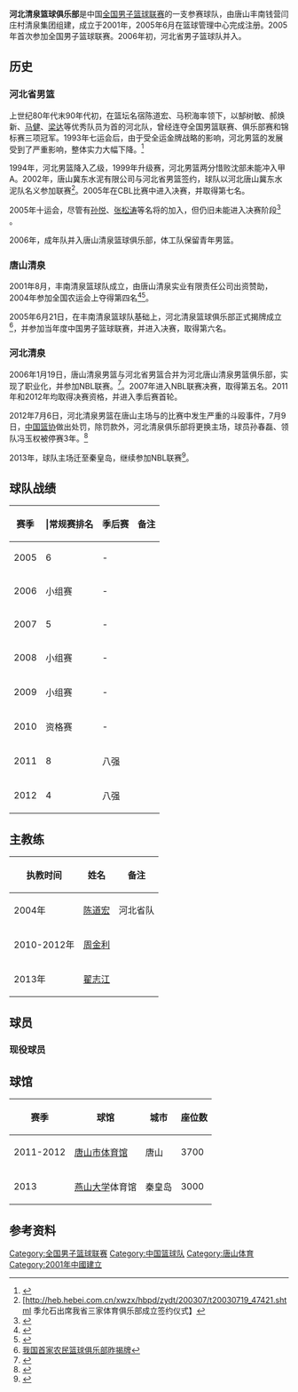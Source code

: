 {{Infobox CBA club
| 全称= 河北清泉篮球俱乐部
| color1=
| color2=
| 会徽 = [[file:nblhb.jpg|150px]]
| 简称 = 
| 球队冠名 =
| 成立时间 = 2005年6月
| 解散时间 =
| 球队历史 = 
| 城市 = 秦皇岛
| 球馆 = [[燕山大学|燕山大学]]体育馆
| 座位 = 3000
| 拥有者 = 
| 董事长 = 
| 总经理 = 
| 主教练 = {{flagicon|CHN}} 翟志江
| 球队颜色 =
| 啦啦队 =
| 吉祥物 =
| 联赛 =[[全国男子篮球联赛|全国男子篮球联赛]]
| 夺冠 =
| 网站 =
| current =2013年NBL联赛
}}
'''河北清泉篮球俱乐部'''是中国[[全国男子篮球联赛|全国男子篮球联赛]]的一支参赛球队，由唐山丰南钱营闫庄村清泉集团组建，成立于2001年，2005年6月在篮球管理中心完成注册。2005年首次参加全国男子篮球联赛。2006年初，河北省男子篮球队并入。

==历史==
===河北省男篮===
上世纪80年代末90年代初，在篮坛名宿陈道宏、马积海率领下，以郜树敏、郝焕新、[[马健|马健]]、[[梁达|梁达]]等优秀队员为首的河北队，曾经连夺全国男篮联赛、俱乐部赛和锦标赛三项冠军。1993年七运会后，由于受全运金牌战略的影响，河北男篮的发展受到了严重影响，整体实力大幅下降。<ref>{{Cite web |url=http://sports.sina.com.cn/cba/2005-08-23/12521733618.shtml |title=河北男篮七运会打开流失豁口 要想关闭难上加难 |access-date=2013-06-05 |archive-date=2019-08-28 |archive-url=https://web.archive.org/web/20190828125426/http://sports.sina.com.cn/cba/2005-08-23/12521733618.shtml |dead-url=no }}</ref>

1994年，河北男篮降入乙级，1999年升级赛，河北男篮两分惜败沈部未能冲入甲A。2002年，唐山冀东水泥有限公司与河北省男篮签约，球队以河北唐山冀东水泥队名义参加联赛<ref>[http://heb.hebei.com.cn/xwzx/hbpd/zydt/200307/t20030719_47421.shtml{{Dead link|date=2018年8月 |bot=InternetArchiveBot |fix-attempted=yes }} 季允石出席我省三家体育俱乐部成立签约仪式】</ref>。2005年在CBL比赛中进入决赛，并取得第七名。

2005年十运会，尽管有[[孙悦|孙悦]]、[[张松涛_(篮球运动员)|张松涛]]等名将的加入，但仍旧未能进入决赛阶段<ref>{{Cite web |url=http://sports.sohu.com/20050822/n226749609.shtml |title=河北男篮之惑——死局，人算不如天算 |access-date=2013-06-05 |archive-date=2019-08-19 |archive-url=https://web.archive.org/web/20190819234442/http://sports.sohu.com/20050822/n226749609.shtml |dead-url=no }}</ref> 。

2006年，成年队并入唐山清泉篮球俱乐部，体工队保留青年男篮。
===唐山清泉===
2001年8月，丰南清泉篮球队成立，由唐山清泉实业有限责任公司出资赞助，2004年参加全国农运会上夺得第四名<ref>{{Cite web |url=http://sports.sina.com.cn/s/2004-10-19/1041393244s.shtml |title=真正的农民篮球队———记河北农运男篮 |accessdate=2013-06-05 |archive-date=2016-03-04 |archive-url=https://web.archive.org/web/20160304081841/http://sports.sina.com.cn/s/2004-10-19/1041393244s.shtml |dead-url=no }}</ref><ref>{{Cite web |url=http://www.sjzdaily.com.cn/sports/2005-08/10/content_95616.htm |title=走近第一个农民篮球俱乐部 |access-date=2013-06-02 |archive-date=2019-08-22 |archive-url=https://web.archive.org/web/20190822222234/http://www.sjzdaily.com.cn/sports/2005-08/10/content_95616.htm |dead-url=no }}</ref>。

2005年6月21日，在丰南清泉篮球队基础上，河北清泉篮球俱乐部正式揭牌成立<ref name=a>[http://news.yzdsb.com.cn/system/2005/06/22/000498835.shtml 我国首家农民篮球俱乐部昨揭牌]{{dead link|date=2018年3月 |bot=InternetArchiveBot |fix-attempted=yes }}</ref>，并参加当年度中国男子篮球联赛，并进入决赛，取得第六名。
===河北清泉===
2006年1月19日，唐山清泉男篮与河北省男篮合并为河北唐山清泉男篮俱乐部，实现了职业化，并参加NBL联赛。<ref>{{Cite web |url=http://sports.sina.com.cn/s/2006-01-19/0943762246s.shtml |title=清泉男篮俱乐部成立 河北男篮“改姓”唐山 |accessdate=2013-06-05 |archive-date=2016-03-04 |archive-url=https://web.archive.org/web/20160304131347/http://sports.sina.com.cn/s/2006-01-19/0943762246s.shtml |dead-url=no }}</ref>。2007年进入NBL联赛决赛，取得第五名。2011年和2012年均取得决赛资格，并进入季后赛首轮。

2012年7月6日，河北清泉男篮在唐山主场与{{NBL team2|长沙柏宁}}的比赛中发生严重的斗殴事件，7月9日，[[中国篮协|中国篮协]]做出处罚，除罚款外，河北清泉俱乐部将更换主场，球员孙春磊、领队冯玉权被停赛3年。<ref>{{Cite web |url=http://sports.163.com/12/0709/16/8602BVNK00052UUC.html |title=中国篮协重罚NBL斗殴 取消河北主场两人停赛3年 |accessdate=2013-06-05 |archive-date=2012-07-12 |archive-url=https://web.archive.org/web/20120712010344/http://sports.163.com/12/0709/16/8602BVNK00052UUC.html |dead-url=no }}</ref>

2013年，球队主场迁至秦皇岛，继续参加NBL联赛<ref>{{Cite web |url=http://sports.sohu.com/20130525/n377041607.shtml |title=河北清泉斗殴事件后重新出发 新主场选定秦皇岛 |accessdate=2013-06-05 |archive-date=2016-03-04 |archive-url=https://web.archive.org/web/20160304204152/http://sports.sohu.com/20130525/n377041607.shtml |dead-url=no }}</ref>。

== 球队战绩 ==
{| class="wikitable" style="text-align:center"
|-
! 赛季 !!|常规赛排名 !! 季后赛 !! 备注
|-
| 2005 ||6|| -||
|-
| 2006 ||小组赛|| -||
|-
| 2007 ||5|| -||
|-
| 2008 ||小组赛|| -||
|-
| 2009 ||小组赛|| -||
|-
| 2010 ||资格赛 || -||
|-
| 2011 || 8 || 八强 ||
|-
| 2012||4||八强||
|}

==主教练==
{| class="wikitable"
|-
! 执教时间 !! 姓名 !! 备注
|-
|2004年||{{flagicon|CHN}} [[陈道宏|陈道宏]]||河北省队
|-
| 2010-2012年||{{flagicon|CHN}} [[周金利|周金利]]||
|-
| 2013年||{{flagicon|CHN}} [[翟志江|翟志江]]||
|}

==球员==
===现役球员=== 
{{CBA players header}}
{{CBA player | num =5 | name =赵磊 | pos =F | height =2.00 | weight =90 | nat = CHN }}
{{CBA player | num =35 | name =刘元 | pos =C | height =2.06 | weight =85 | nat = CHN }}
{{CBA player | num =21 | name =贾毅龙 | pos =C | height =2.10 | weight =100 | nat = CHN }}
{{CBA player | num =1 | name =施德帅 | pos =G | height =1.92 | weight =80 | nat = CHN }}
{{CBA player | num =24 | name =陈禹男 | pos =F | height =1.90 | weight =90 | nat = CHN }}
{{CBA player | num =30 | name =谭博文 | pos =G | height =1.80 | weight =80 | nat = CHN }}
{{CBA player | num =3 | name =周国强 | pos =G | height =1.85 | weight =75 | nat = CHN }}
{{CBA player | num =31 | name =单志铭 | pos =F | height =1.96 | weight =93 | nat = CHN }}
{{CBA player | num =8 | name =张迅 | pos =C | height =2.04 | weight =110 | nat = CHN }}
{{CBA player | num =13 | name =宗赞 | pos =C | height =2.13 | weight =90 | nat = CHN }}
{{CBA player | num =33 | name =宋学鹏 | pos =G | height =1.91 | weight =83 | nat = CHN }}
{{CBA player | num =11 | name =常琪 | pos =F | height =2.03 | weight =93 | nat = CHN }}
{{CBA player | num =10 | name =吴梓博 | pos =F | height =1.95 | weight =95 | nat = CHN }}
{{CBA player | num =7 | name =李萌 | pos =F | height =1.90 | weight =95 | nat = CHN }}
{{CBA player | num =2 | name =达莱恩·汤恩斯 | pos =C | height =2.07 | weight =110 | nat = USA }}
{{CBA players footer|updated =2013-6-3  | url =http://cba.gov.cn/cbastats/nbl/teamplayer.aspx#Team3 |title =NBL球队球员}}
==球馆==
{| class="wikitable"
|-
!赛季
!球馆
!城市
!座位数
|-
|2011-2012
|[[唐山市体育馆|唐山市体育馆]]
|唐山
|3700
|-
|2013
|[[燕山大学|燕山大学]]体育馆
|秦皇岛
|3000
|}

==参考资料==
{{reflist}}

{{全国男子篮球联赛}}
[[Category:全国男子篮球联赛|Category:全国男子篮球联赛]]
[[Category:中国篮球队|Category:中国篮球队]]
[[Category:唐山体育|Category:唐山体育]]
[[Category:2001年中國建立|Category:2001年中國建立]]